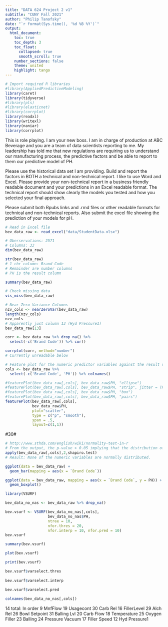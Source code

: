 ```yaml
---
title: "DATA 624 Project 2 v1"
subtitle: "CUNY Fall 2021"
author: "Philip Tanofsky"
date: "`r format(Sys.time(), '%d %B %Y')`"
output: 
  html_document:
    toc: true
    toc_depth: 3
    toc_float:
      collapsed: true
      smooth_scroll: true
    number_sections: false
    theme: united
    highlight: tango
---
```


```r
# Import required R libraries
#library(AppliedPredictiveModeling)
library(caret)
library(tidyverse)
#library(pls)
#library(elasticnet)
#library(corrplot)
library(readxl)
library(writexl)
library(naniar)
library(corrplot)
```

This is role playing.  I am your new boss.  I am in charge of production at ABC Beverage and you are a team of data scientists reporting to me.  My leadership has told me that new regulations are requiring us to understand our manufacturing process, the predictive factors and be able to report to them our predictive model of PH.

Please use the historical data set I am providing.  Build and report the factors in BOTH a technical and non-technical report.  I like to use Word and Excel.  Please provide your non-technical report in a  business friendly readable document and your predictions in an Excel readable format.  The technical report should show clearly the models you tested and how you selected your final approach.

Please submit both Rpubs links and .rmd files or other readable formats for technical and non-technical reports.  Also submit the excel file showing the prediction of your models for pH.

```r
# Read in Excel file
bev_data_raw <- read_excel("data/StudentData.xlsx")

# Oberservations: 2571
# Columns: 33
dim(bev_data_raw)

str(bev_data_raw)
# 1 chr column: Brand Code
# Remainder are number columns
# PH is the result column

summary(bev_data_raw)
```

```r
# Check missing data
vis_miss(bev_data_raw)
```

```r
# Near Zero Variance Columns
nzv_cols <- nearZeroVar(bev_data_raw)
length(nzv_cols)
nzv_cols
# Apparently just column 13 (Hyd Pressure1)
bev_data_raw[13] 
```

```r
corr <- bev_data_raw %>% drop_na() %>%
  select(-c('Brand Code')) %>% cor()

corrplot(corr, method="number")
# Currently unreadable below
```

```r
# Feature plot for the numeric predictor variables against the result variable PH
cols <- bev_data_raw %>%
  select(-c('Brand Code', 'PH')) %>% colnames()

#featurePlot(bev_data_raw[,cols], bev_data_raw$PH, "ellipse") 
#featurePlot(bev_data_raw[,cols], bev_data_raw$PH, "strip", jitter = TRUE)
#featurePlot(bev_data_raw[,cols], bev_data_raw$PH, "box") 
#featurePlot(bev_data_raw[,cols], bev_data_raw$PH, "pairs") 
featurePlot(bev_data_raw[,cols], 
            bev_data_raw$PH, 
            plot="scatter",
            type = c("p", "smooth"),
            span = .5,
            layout=c(1,1))
```

#30#

```r
# http://www.sthda.com/english/wiki/normality-test-in-r
# From the output, the p-value > 0.05 implying that the distribution of the data are not significantly different from normal distribution. In other words, we can assume the normality.
apply(bev_data_raw[,cols],2,shapiro.test)
# Result: None of the numeric variables are normally distributed.
```

```r
ggplot(data = bev_data_raw) +
  geom_bar(mapping = aes(x = `Brand Code`))
```

```r
ggplot(data = bev_data_raw, mapping = aes(x = `Brand Code`, y = PH)) +
  geom_boxplot()
```

```r
library(VSURF)

bev_data_no_nas <- bev_data_raw %>% drop_na()

bev.vsurf <- VSURF(bev_data_no_nas[,cols], 
                   bev_data_no_nas$PH,
                   ntree = 10,
                   nfor.thres = 20,
                   nfor.interp = 10, nfor.pred = 10)
bev.vsurf
```

```r
summary(bev.vsurf)
```

```r
plot(bev.vsurf)
```

```r
print(bev.vsurf)
```

```r
bev.vsurf$varselect.thres
  
bev.vsurf$varselect.interp
  
bev.vsurf$varselect.pred
```

```r
colnames(bev_data_no_nas[,cols])
```
14 total: In order
9 MnfFlow
19 Usagecont
30 Carb Rel
16 FillerLevel
29 Alch Rel
26 Bowl Setpoint
31 Balling Lvl
20 Carb Flow
18 Temperature
25 Oxygen Filler
23 Balling
24 Pressure Vacuum
17 Filler Speed
12 Hyd Pressure1

```r

```

```r

```

```r

```